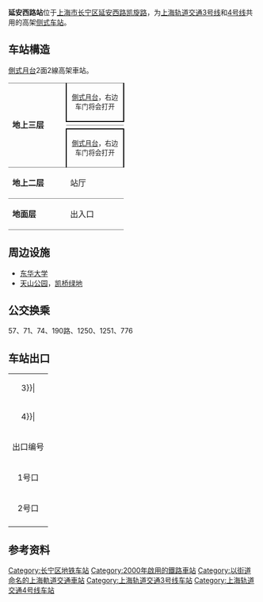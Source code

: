 {{unreferenced|time=2019-08-30T23:50:06+00:00}}
{{noteTA 
|G1 =Railway}}
{{Infobox station
|name = 延安西路
|eng_name = West Yan'an Road
|symbol_right =
|linecolour = {{上海地铁颜色|3|yes}}
|linecolour2 = {{上海地铁颜色|4|yes}}
|image = West Yanan Road Station.jpg
|caption = 延安西路站站房
|other_name = 
|country = {{PRC}}
|borough = [[上海市|上海市]][[长宁区|长宁区]][[天山路街道_(上海市)|天山路街道]]与[[华阳路街道_(上海市)|华阳路街道]]交界
|address = [[凯旋路_(上海市)|凯旋路]]、[[延安西路_(上海)|延安西路]]交叉口北侧
|coordinates = {{coord|31|12|41|N|121|24|44|E|type:railwaystation}}
|elevation = 
|owned = [[上海申通地铁集团|上海申通地铁集团]]
|operator = [[上海地铁|上海地铁]]
|lines = {{上海地铁线路名|3|SL}}<br/>{{上海地铁线路名|4|SL}}
|distance = 
|platform = 2個[[側式月台|側式月台]]
|tracks = 2条
|bus_routes = 
|bus_stands = 
|connections = 
|structure = 地上车站
|hall = 地上站厅
|depth = 
|levels = 
|interchange = 
|exits = 2个
|architect = 
|architectural_style = 
|colour = 
|type = 
|status = 运营中
|code = 
|classification = 
|website = 
|built = 
|opened = {{上海地铁线路名|3|S}}：{{Start date|2000|12|26|df=y}}<br/>{{上海地铁线路名|4|S}}：{{Start date|2005|12|31|df=y}}
|closed = 
|former = 
|pass_year = 
|passengers = 
|pass_system = 
|pass_rank = 
|mpassengers = 
|trains = 
|station_hours = 
|hours = 
|first = {{collapsible list
 |title = 　
 |
{{上海地铁线路名|3|S}}
:往{{上海地铁起讫站|3|L}}：5:35
:往{{上海地铁起讫站|3|R}}：6:18
{{上海地铁线路名|4|S}}
:内圈：5:30
:外圈：6:24
}}
|last = {{collapsible list
 |title = 　
 |
{{上海地铁线路名|3|S}}
:往{{上海地铁起讫站|3|L}}：22:50
:往{{上海地铁起讫站|3|R}}：23:38
{{上海地铁线路名|4|S}}
:内圈：21:35
:内圈往{{站|宜山路}}：22:40
:外圈：22:29
:外圈往{{站|宜山路}}：23:34
}}
|adjacent = {{Adjacent stations|system=上海地铁
|line1=3|left1=虹桥路|right1=中山公园
|line2=4|left2=虹桥路|right2=中山公园}}
}}

'''延安西路站'''位于[[上海市|上海市]][[长宁区|长宁区]][[延安西路_(上海)|延安西路]][[凯旋路_(上海市)|凯旋路]]，为[[上海轨道交通3号线|上海轨道交通3号线]]和[[上海轨道交通4号线|4号线]]<nowiki>共用</nowiki>的高架[[側式月台|侧式车站]]。

== 车站構造 ==
[[側式月台|側式月台]]2面2線高架車站。
{|cellspacing=0 cellpadding=3
|style="border-top:solid 1px gray;border-bottom:solid 1px gray;" rowspan=4 width=100|'''地上三层'''
|style="border-top:solid 1px gray;border-right:solid 2px black;border-left:solid 2px black;border-bottom:solid 2px black;" colspan=2|<center><small>[[側式月台|側式月台]]，右边车门将会打开</small></center>
|-
|style="border-bottom:solid 1px gray;" width=100|{{arrow|L}}
|style="border-bottom:solid 1px gray;" width=350|{{上海地铁线路名|3}}往{{站|上海南站}}、{{上海地铁线路名|4}}外环<small>（{{站|虹桥路}}）</small>
|-
|
|{{split text|{{上海地铁线路名|3}}往{{站|江杨北路}}、{{上海地铁线路名|4}}内环<small>（{{站|中山公园||上海市}}）</small>|{{arrow|R}}}}
|-
|style="border-top:solid 2px black;border-right:solid 2px black;border-left:solid 2px black;border-bottom:solid 1px gray;" colspan=2|<center><small>[[側式月台|側式月台]]，右边车门将会打开</small></center>
|-
|style="border-bottom:solid 1px gray;"|'''地上二层'''
|style="border-bottom:solid 1px gray;"|站厅
|style="border-bottom:solid 1px gray;"|票务服务、自动售票机、人工服务台
|-
|style="border-bottom:solid 1px gray;"|'''地面层'''
|style="border-bottom:solid 1px gray;"|出入口
|style="border-bottom:solid 1px gray;"|1-2出入口
|}

{{Gallery
|File:West Yan'an Road Station, Shanghai Metro.jpg|延安西路站站房
|File:Yanan Road (W) Station.jpg|安装[[月台閘門|半高屏蔽门]]前的车站站台（2008年）
|File:延安西路站 (8678314132).jpg|3号线[[上海轨道交通03A01型电动列车|AC03型列車]]進入延安西路站站台（2013年）
|File:200912 Shanghai Metro line 4 train at West Yan'an Road station.jpg|4号线[[上海轨道交通04A01型电动列车|AC05型列車]]停靠在延安西路站站台（2009年）
|File:201604 03A02-333 at West Yan'an Road Station.JPG|[[上海轨道交通北车长客阿尔斯通列车|03A02型列車]]進入延安西路站
|File:Railway towards Hongqiao Road at West Yan'an Road Station.jpg|延安西路站往{{站|虹桥路}}方向路軌
}}

== 周边设施 ==
* [[东华大学_(上海)|东华大学]]
* [[天山公园|天山公园]]，[[凯桥绿地|凯桥绿地]]

== 公交换乘 ==
57、71、74、190路、1250、1251、776

== 车站出口 ==
{| class="wikitable"
|colspan=4 align="center" bgcolor={{上海地铁颜色|3}}|
|-
|colspan=4 align="center" bgcolor={{上海地铁颜色|4}}|
|-
! 出口编号 !! 建议前往目的地
|-
| 1号口 || 凯旋路西侧，武夷路南
|-
| 2号口{{綠底白字出口|exitsign=none|附=升}} || 凯旋路西侧，延安西路北
|-
| bgcolor="#EEEEEE" colspan=2 |{{綠底白字出口|註=升}}
|}

== 参考资料 ==
{{Commonscat|West Yan'an Road Station}}
{{Reflist}}
{{上海轨道交通3号线}}
{{上海轨道交通4号线}}

[[Category:长宁区地铁车站|Category:长宁区地铁车站]]
[[Category:2000年啟用的鐵路車站|Category:2000年啟用的鐵路車站]]
[[Category:以街道命名的上海軌道交通車站|Category:以街道命名的上海軌道交通車站]]
[[Category:上海轨道交通3号线车站|Category:上海轨道交通3号线车站]]
[[Category:上海轨道交通4号线车站|Category:上海轨道交通4号线车站]]